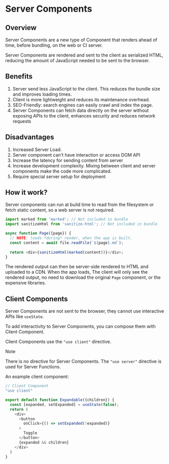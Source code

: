# Server Components

## Overview

Server Components are a new type of Component that renders ahead of time, before bundling, on the web or CI server.

Server Components are rendered and sent to the client as serialized HTML, reducing the amount of JavaScript needed to be sent to the browser.


## Benefits

1. Server send less JavaScript to the client. This reduces the bundle size and improves loading times.
2. Client is more lightweight and reduces its maintenance overhead.
3. SEO-Friendly: search engines can easily crawl and index the page.
4. Server Components can fetch data directly on the server without exposing APIs to the client, enhances security and reduces network requests


## Disadvantages

1. Increased Server Load.
2. Server component can't have interaction or access DOM API
3. Increase the latency for sending content from server
4. Increase development complexity. Mixing between client and server components make the code more complicated.
5. Require special server setup for deployment


## How it work?

Server components can run at build time to read from the filesystem or fetch static content, so a web server is not required.

```js
import marked from 'marked'; // Not included in bundle
import sanitizeHtml from 'sanitize-html'; // Not included in bundle

async function Page({page}) {
  // NOTE: loads *during* render, when the app is built.
  const content = await file.readFile(`${page}.md`);
  
  return <div>{sanitizeHtml(marked(content))}</div>;
}
```

The rendered output can then be server-side rendered to HTML and uploaded to a CDN. When the app loads, The client will only see the rendered output, no need to download the original `Page` component, or the expensive libraries. 


## Client Components

Server Components are not sent to the browser, they cannot use interactive APIs like `useState`.

To add interactivity to Server Components, you can compose them with Client Component.

Client Components use the `"use client"` directive.

> [!NOTE]
> There is no directive for Server Components. The `"use server"` directive is used for Server Functions.

An example client component:
```js
// Client Component
"use client"

export default function Expandable({children}) {
  const [expanded, setExpanded] = useState(false);
  return (
    <div>
      <button
        onClick={() => setExpanded(!expanded)}
      >
        Toggle
      </button>
      {expanded && children}
    </div>
  )
}
```
